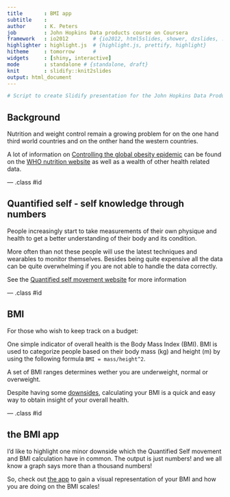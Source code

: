 ```yaml
---
title       : BMI app
subtitle    : 
author      : K. Peters
job         : John Hopkins Data products course on Coursera
framework   : io2012        # {io2012, html5slides, shower, dzslides, ...}
highlighter : highlight.js  # {highlight.js, prettify, highlight}
hitheme     : tomorrow      # 
widgets     : [shiny, interactive]            
mode        : standalone # {standalone, draft}
knit        : slidify::knit2slides
output: html_document
---
```


```r
# Script to create Slidify presentation for the John Hopkins Data Products course project on Coursera
```

## Background

Nutrition and weight control remain a growing problem for on the one hand third world countries and on the onther hand the western countries.

A lot of information on [Controlling the global obesity epidemic](http://www.who.int/nutrition/topics/obesity/en/) can be found on the [WHO nutrition website](http://www.who.int/nutrition/topics/en/) as well as a wealth of other health related data.

--- .class #id 

## Quantified self - self knowledge through numbers

People increasingly start to take measurements of their own physique and health to get a better understanding of their body and its condition.

More often than not these people will use the latest techniques and wearables to monitor themselves. Besides being quite expensive all the data can be quite overwhelming if you are not able to handle the data correctly.  

See the [Quantified self movement website](http://www.qsinstitute.org/) for more information



--- .class #id

## BMI
For those who wish to keep track on a budget:

One simple indicator of overall health is the Body Mass Index (BMI). BMI is used to categorize people  based on their body mass (kg) and height (m) by using the following formula ` BMI = mass/height^2`.

A set of BMI ranges determines wether you are underweight, normal or overweight.

Despite having some [downsides](http://www.livestrong.com/article/32791-disadvantages-bmi/), calculating your BMI is a quick and easy way to obtain insight of your overall health.

--- .class #id

## the BMI app

I'd like to highlight one minor downside which the Quantified Self movement and BMI calculation have in common. The output is just numbers! and we all know a graph says more than a thousand numbers!

So, check out [the app](https://kpeters.shinyapps.io/BMIapp/) to gain a visual representation of your BMI and how you are doing on the BMI scales!


